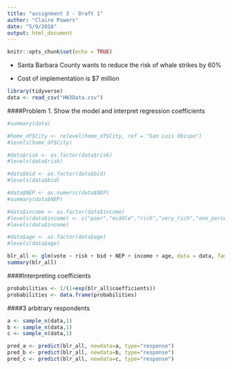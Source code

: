 ```yaml
---
title: "assignment 3 - Draft 1"
author: "Claire Powers"
date: "5/9/2018"
output: html_document
---
```


```r
knitr::opts_chunk$set(echo = TRUE)
```

- Santa Barbara County wants to reduce the risk of whale strikes by 60%

- Cost of implementation is $7 million

```r
library(tidyverse)
data <- read_csv("HW3Data.csv")
```

####Problem 1. Show the model and interpret regression coefficients
```r
#summary(data)

#home_df$City <- relevel(home_df$City, ref = "San Luis Obispo")
#levels(home_df$City)

#data$risk <- as.factor(data$risk)
#levels(data$risk)

#data$bid <- as.factor(data$bid)
#levels(data$bid)

#data$NEP <- as.numeric(data$NEP)
#summary(data$NEP)

#data$income <- as.factor(data$income)
#levels(data$income) <- c("poor","middle","rich","very_rich","one_percent")
#levels(data$income)

#data$age <- as.factor(data$age)
#levels(data$age)

blr_all <- glm(vote ~ risk + bid + NEP + income + age, data = data, family = "binomial")
summary(blr_all)
```

####Interpreting coefficients
```r
probabilities <- 1/(1+exp(blr_all$coefficients))
probabilities <- data.frame(probabilities)
```

####3 arbitrary respondents
```r
a <- sample_n(data,1)
b <- sample_n(data,1)
c <- sample_n(data,1)

pred_a <- predict(blr_all, newdata=a, type="response")
pred_b <- predict(blr_all, newdata=b, type="response")
pred_c <- predict(blr_all, newdata=c, type="response")
```

